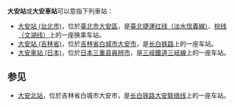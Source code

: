 '''大安站'''或'''大安車站'''可以意指下列車站：
* [[大安站_(臺灣)|大安站 (台北市)]]，位於[[臺北市|臺北市]][[大安區_(臺北市)|大安區]]，是[[臺北捷運|臺北捷運]][[淡水信義線|红线（淡水信義線）]]、[[文湖线|棕线（文湖线）]]上的一座换乘车站。
* [[大安站_(吉林)|大安站 (吉林省)]]，位於[[吉林省|吉林省]][[白城市|白城市]][[大安市|大安市]]，是[[长白铁路|长白铁路]]上的一座车站。
* [[大安車站_(日本)|大安車站 (日本)]]，位於[[日本|日本]][[三重县|三重县]][[員辨市|員辨市]]，是[[三岐鐵道|三岐鐵道]][[三岐線|三岐線]]上的一座车站。

== 参见 ==
*  [[大安北站|大安北站]]，位於吉林省白城市大安市，是[[长白铁路|长白铁路大安联络线]]上的一座车站。

{{disambig|DaAn|CAT=三字車站名消歧義}}